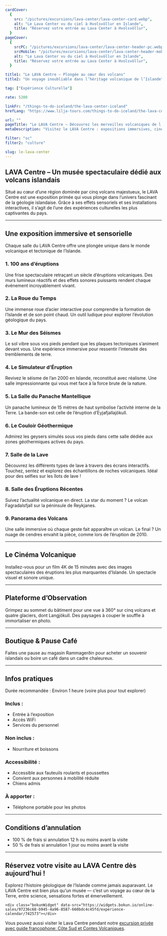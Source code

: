 ```yaml
---
cardCover:
  {
    src: "/pictures/excursions/lava-center/lava-center-card.webp",
    alt: "Le Lava Center vu du ciel à Hvolsvöllur en Islande",
    title: "Réservez votre entrée au Lava Center à Hvolsvöllur",
  }
pageCover:
  {
    srcPC: "/pictures/excursions/lava-center/lava-center-header-pc.webp",
    srcMobile: "/pictures/excursions/lava-center/lava-center-header-mobile.webp",
    alt: "Le Lava Center vu du ciel à Hvolsvöllur en Islande",
    title: "Réservez votre entrée au Lava Center à Hvolsvöllur",
  }

title1: "Le LAVA Centre – Plongée au cœur des volcans"
title2: "Un voyage inoubliable dans l’héritage volcanique de l’Islande"

tag: ["Expérience Culturelle"]

rate: 5200

linkFr: "/things-to-do-iceland/the-lava-center-iceland"
hrefLang: "https://www.lilja-tours.com/things-to-do-iceland/the-lava-center-iceland"

url: ""
pageTitle: "Le LAVA Centre – Découvrez les merveilles volcaniques de l’Islande"
metaDescription: "Visitez le LAVA Centre : expositions immersives, cinéma volcanique et vue panoramique. Explorez la géologie et l’histoire volcanique de l’Islande."

filter: "sc"
filter2: "culture"

slug: le-lava-center
---
```


## LAVA Centre – Un musée spectaculaire dédié aux volcans islandais

Situé au cœur d’une région dominée par cinq volcans majestueux, le LAVA Centre est une exposition primée qui vous plonge dans l’univers fascinant de la géologie islandaise. Grâce à ses effets sensoriels et ses installations interactives, il s’agit de l’une des expériences culturelles les plus captivantes du pays.

---

## Une exposition immersive et sensorielle

Chaque salle du LAVA Centre offre une plongée unique dans le monde volcanique et tectonique de l’Islande.

### 1. 100 ans d’éruptions

Une frise spectaculaire retraçant un siècle d’éruptions volcaniques. Des murs lumineux réactifs et des effets sonores puissants rendent chaque événement incroyablement vivant.

### 2. La Roue du Temps

Une immense roue d’acier interactive pour comprendre la formation de l’Islande et de son point chaud. Un outil ludique pour explorer l’évolution géologique du pays.

### 3. Le Mur des Séismes

Le sol vibre sous vos pieds pendant que les plaques tectoniques s’animent devant vous. Une expérience immersive pour ressentir l’intensité des tremblements de terre.

### 4. Le Simulateur d’Éruption

Revivez le séisme de l’an 2000 en Islande, reconstitué avec réalisme. Une salle impressionnante qui vous met face à la force brute de la nature.

### 5. La Salle du Panache Mantellique

Un panache lumineux de 15 mètres de haut symbolise l’activité interne de la Terre. La bande-son est celle de l’éruption d’Eyjafjallajökull.

### 6. Le Couloir Géothermique

Admirez les geysers simulés sous vos pieds dans cette salle dédiée aux zones géothermiques actives du pays.

### 7. Salle de la Lave

Découvrez les différents types de lave à travers des écrans interactifs. Touchez, sentez et explorez des échantillons de roches volcaniques. Idéal pour des selfies sur les îlots de lave !

### 8. Salle des Éruptions Récentes

Suivez l’actualité volcanique en direct. La star du moment ? Le volcan Fagradalsfjall sur la péninsule de Reykjanes.

### 9. Panorama des Volcans

Une salle immersive où chaque geste fait apparaître un volcan. Le final ? Un nuage de cendres envahit la pièce, comme lors de l’éruption de 2010.

---

## Le Cinéma Volcanique

Installez-vous pour un film 4K de 15 minutes avec des images spectaculaires des éruptions les plus marquantes d’Islande. Un spectacle visuel et sonore unique.

---

## Plateforme d’Observation

Grimpez au sommet du bâtiment pour une vue à 360° sur cinq volcans et quatre glaciers, dont Langjökull. Des paysages à couper le souffle à immortaliser en photo.

---

## Boutique & Pause Café

Faites une pause au magasin Rammagerðin pour acheter un souvenir islandais ou boire un café dans un cadre chaleureux.

---

## Infos pratiques

Durée recommandée : Environ 1 heure (voire plus pour tout explorer)

### Inclus :

- Entrée à l’exposition
- Accès WiFi
- Services du personnel

### Non inclus :

- Nourriture et boissons

### Accessibilité :

- Accessible aux fauteuils roulants et poussettes
- Convient aux personnes à mobilité réduite
- Chiens admis

### À apporter :

- Téléphone portable pour les photos

---

## Conditions d’annulation

- 100 % de frais si annulation 12 h ou moins avant la visite
- 50 % de frais si annulation 1 jour ou moins avant la visite

---

## Réservez votre visite au LAVA Centre dès aujourd’hui !

Explorez l’histoire géologique de l’Islande comme jamais auparavant. Le LAVA Centre est bien plus qu’un musée — c’est un voyage au cœur de la Terre, entre science, sensations fortes et émerveillement.

<script
  type="text/javascript"
  src="https://widgets.bokun.io/assets/javascripts/apps/build/BokunWidgetsLoader.js?bookingChannelUUID=97236c68-b945-4a96-8587-660bdc4c45fd"
  async
></script>

    <div class="bokunWidget" data-src="https://widgets.bokun.io/online-sales/97236c68-b945-4a96-8587-660bdc4c45fd/experience-calendar/742573"></div>


Vous pouvez aussi visiter le Lava Centre pendant notre <a href="/fr/guide-francophone-islande/excursion-privee-cote-sud-islandaise-volcans/" title="private south coast tour">excursion privée avec guide francophone: Côte Sud et Contes Volcaniques</a>.